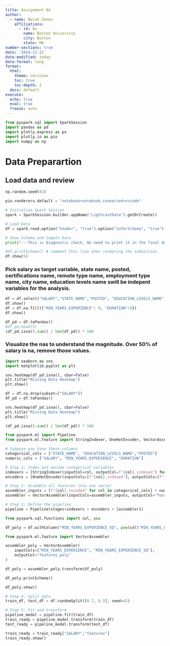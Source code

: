```yaml
---
title: Assignment 04
author:
  - name: Norah Jones
    affiliations:
      - id: bu
        name: Boston University
        city: Boston
        state: MA
number-sections: true
date: '2024-11-21'
date-modified: today
date-format: long
format:
  html:
    theme: cerulean
    toc: true
    toc-depth: 2
  docx: default
execute:
  echo: true
  eval: true
  freeze: auto
---
```


```python
from pyspark.sql import SparkSession
import pandas as pd
import plotly.express as px
import plotly.io as pio
import numpy as np
```
# Data Preparartion
## Load data and review
```python
np.random.seed(42)

pio.renderers.default = "notebook+notebook_connected+vscode"

# Initialize Spark Session
spark = SparkSession.builder.appName("LightcastData").getOrCreate()

# Load Data
df = spark.read.option("header", "true").option("inferSchema", "true").option("multiLine","true").option("escape", "\"").csv("data/lightcast_job_postings.csv")

# Show Schema and Sample Data
print("---This is Diagnostic check, No need to print it in the final doc---")

#df.printSchema() # comment this line when rendering the submission
df.show(5)
```
### Pick salary as target variable, state name, posted, certifications name, remote type name, employment type name, city name, education levels name swill be indepent variables for the analysis.

```python
df = df.select("SALARY","STATE_NAME","POSTED", "EDUCATION_LEVELS_NAME", "MIN_YEARS_EXPERIENCE", "DURATION")
df.show()
df = df.na.fill({"MIN_YEARS_EXPERIENCE": 0, "DURATION":0})
df.show()
```

```python
df_pd = df.toPandas()
#df_pd.head(5)
(df_pd.isna().sum() / len(df_pd)) * 100

```
### Visualize the nas to understand the magnitude. Over 50% of salary is na, remove those values.
```python
import seaborn as sns
import matplotlib.pyplot as plt
```

```python
sns.heatmap(df_pd.isna(), cbar=False)
plt.title("Missing Data Heatmap")
plt.show()
```
```python
df = df.na.drop(subset=["SALARY"])
df_pd = df.toPandas()

sns.heatmap(df_pd.isna(), cbar=False)
plt.title("Missing Data Heatmap")
plt.show()
```

```python
(df_pd.isna().sum() / len(df_pd)) * 100
```

```python
from pyspark.ml import Pipeline
from pyspark.ml.feature import StringIndexer, OneHotEncoder, VectorAssembler
```

```python
# Suppose you have these columns
categorical_cols = ["STATE_NAME", "EDUCATION_LEVELS_NAME","POSTED"]
numeric_cols = ["SALARY", "MIN_YEARS_EXPERIENCE", "DURATION"]
```

```python
# Step 1: Index and encode categorical variables
indexers = [StringIndexer(inputCol=col, outputCol=f"{col}_indexed") for col in categorical_cols]
encoders = [OneHotEncoder(inputCols=[f"{col}_indexed"], outputCols=[f"{col}_encoded"]) for col in categorical_cols]
```

```python
# Step 2: Assemble all features into one vector
assembler_inputs = [f"{col}_encoded" for col in categorical_cols] + numeric_cols
assembler = VectorAssembler(inputCols=assembler_inputs, outputCol="features")
```


```python
# Step 3: Define the pipeline
pipeline = Pipeline(stages=indexers + encoders + [assembler])
```

```python
from pyspark.sql.functions import col, pow

df_poly = df.withColumn("MIN_YEARS_EXPERIENCE_SQ", pow(col("MIN_YEARS_EXPERIENCE"), 2))

```

```python
from pyspark.ml.feature import VectorAssembler

assembler_poly = VectorAssembler(
    inputCols=["MIN_YEARS_EXPERIENCE", "MIN_YEARS_EXPERIENCE_SQ"],
    outputCol="features_poly"
)

df_poly = assembler_poly.transform(df_poly)
```

```python
df_poly.printSchema()
```
```python
df_poly.show()
```
```python
# Step 4: Split data
train_df, test_df = df.randomSplit([0.7, 0.3], seed=42)
```

```python
# Step 5: Fit and transform
pipeline_model = pipeline.fit(train_df)
train_ready = pipeline_model.transform(train_df)
test_ready = pipeline_model.transform(test_df)
```

```python
train_ready = train_ready["SALARY","features"]
train_ready.show()
```